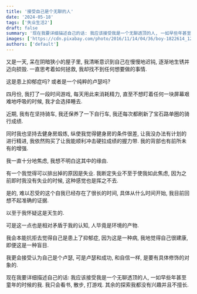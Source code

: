 ```yaml
---
title: '接受自己是个无聊的人'
date: '2024-05-18'
tags: ['失业生活2']
draft: false
summary: '现在我要详细描述自己的话: 我应该接受我是一个无聊透顶的人, 一如早些年甚至童年的时候的我. ....'
images: ['https://cdn.pixabay.com/photo/2016/11/14/04/36/boy-1822614_1280.jpg']
authors: ['default']
---
```


又是一天, 呆在阴暗狭小的屋子里, 我清晰意识到自己在慢慢地迟钝, 逐渐地生锈并迈向损毁. 一直思考着如何拯救, 我却找不到任何想要做的事情.

这是患上抑郁症吗? 或者是一个纯粹的卢瑟吗?

四月份, 我打了一段时间游戏, 每天用此来消耗精力, 直至不想盯着任何一块屏幕艰难地呼吸的时候, 我才会选择睡去.

近期, 我有在坚持骑车, 我还保养了一下自行车, 我还每次都刷新了宝石路单圈的骑行成绩.

同时我也坚持去健身房煅炼, 纵使我觉得健身房的条件很差, 让我没办法有计划的进行精进, 我依然购买了让我能顺利冲击硬拉成绩的握力带. 我的背部也有前所未有的增强.

我一直十分地焦虑, 我想不明白这其中的缘由.

有一个我觉得可以排出掉的原因是失业. 我断定失业不至于使我如此焦虑, 因为之前即时我没有失业的时候, 这种感觉也是挥之不去.

是的, 难以忍受的这个自我已经存在了很长的时间, 具体从什么时间开始, 我目前回想不起准确的证据.

以至于我怀疑这是天生的.

可是这一点也是相对矛盾于我的认知, 人毕竟是环境的产物.

我会本能抗拒去觉得自己是患上了抑郁症, 因为这是一种病, 我地觉得自己很建康, 即便这是一种盲目.

我更会接受认为自己是个卢瑟, 可是卢瑟和成功, 和自信一样, 是要有具体修饰的对象的.

现在我要详细描述自己的话: 我应该接受我是一个无聊透顶的人, 一如早些年甚至童年的时候的我. 我只会看书, 散步, 打游戏. 其余的探索我都没有兴趣并且不擅长.
